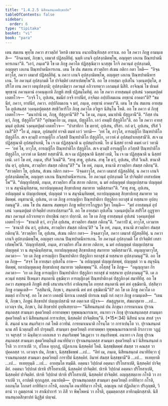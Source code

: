 ```yaml
---
title: "1.4.2.5 นิสีทนสนฺถตสิกฺขาปท"
tableOfContents: false
sidebar:
  order: 6
type: "tipitaka"
basket: "vi"
book: "para"
---
```



<DynamicBreadcrumb />

<Division number="565" book="para">

<Paragraph number="2158" book="para">
เตน สมเยน พุทฺโธ ภควา สาวตฺถิยํ วิหรติ เชตวเน อนาถปิณฺฑิกสฺส อาราเม. อถ โข ภควา ภิกฺขู อามนฺเตสิ—  “อิจฺฉามหํ, ภิกฺขเว, เตมาสํ ปฏิสลฺลียิตุํ. นมฺหิ เกนจิ อุปสงฺกมิตพฺโพ, อญฺญตฺร เอเกน ปิณฺฑปาตนีหารเกนา”ติ. “เอวํ, ภนฺเต”ติ โข เต ภิกฺขู ภควโต ปฏิสฺสุณิตฺวา นาสฺสุธ โกจิ ภควนฺตํ อุปสงฺกมติ, อญฺญตฺร เอเกน ปิณฺฑปาตนีหารเกน. เตน โข ปน สมเยน สาวตฺถิยา สํเฆน กติกา กตา โหติ—  “อิจฺฉตาวุโส, ภควา เตมาสํ ปฏิสลฺลียิตุํ. น ภควา เกนจิ อุปสงฺกมิตพฺโพ, อญฺญตฺร เอเกน ปิณฺฑปาตนีหารเกน. โย ภควนฺตํ อุปสงฺกมติ โส ปาจิตฺติยํ เทสาเปตพฺโพ”ติ.
</Paragraph>

<Paragraph number="2159" book="para">
อถ โข อายสฺมา อุปเสโน วงฺคนฺตปุตฺโต, สปริโส เยน ภควา เตนุปสงฺกมิ; อุปสงฺกมิตฺวา ภควนฺตํ อภิวาเทตฺวา เอกมนฺตํ นิสีทิ. อาจิณฺณํ โข ปเนตํ พุทฺธานํ ภควนฺตานํ อาคนฺตุเกหิ ภิกฺขูหิ สทฺธึ ปฏิสมฺโมทิตุํ. อถ โข ภควา อายสฺมนฺตํ อุปเสนํ วงฺคนฺตปุตฺตํ เอตทโวจ—  “กจฺจิ โว, อุปเสน, ขมนียํ กจฺจิ ยาปนียํ, กจฺจิตฺถ อปฺปกิลมเถน อทฺธานํ อาคตา”ติ? “ขมนียํ, ภควา, ยาปนียํ, ภควา. อปฺปกิลมเถน จ มยํ, ภนฺเต, อทฺธานํ อาคตา”ติ.
</Paragraph>

<Paragraph number="2160" book="para">
เตน โข ปน สมเยน อายสฺมโต อุปเสนสฺส วงฺคนฺตปุตฺตสฺส สทฺธิวิหาริโก ภิกฺขุ ภควโต อวิทูเร นิสินฺโน โหติ. อถ โข ภควา ตํ ภิกฺขุํ เอตทโวจ—  “มนาปานิ เต, ภิกฺขุ, ปํสุกูลานี”ติ? “น โข เม, ภนฺเต, มนาปานิ ปํสุกูลานี”ติ. “กิสฺส ปน ตฺวํ, ภิกฺขุ, ปํสุกูลิโก”ติ? “อุปชฺฌาโย เม, ภนฺเต, ปํสุกูลิโก. เอวํ อหมฺปิ ปํสุกูลิโก”ติ. อถ โข ภควา อายสฺมนฺตํ อุปเสนํ วงฺคนฺตปุตฺตํ เอตทโวจ—  “ปาสาทิกา โข ตฺยายํ, อุปเสน, ปริสา. กถํ ตฺวํ, อุปเสน, ปริสํ วิเนสี”ติ? “โย มํ, ภนฺเต, อุปสมฺปทํ ยาจติ ตมหํ เอวํ วทามิ—  ‘อหํ โข, อาวุโส, อารญฺญิโก ปิณฺฑปาติโก ปํสุกูลิโก. สเจ ตฺวมฺปิ อารญฺญิโก ภวิสฺสสิ ปิณฺฑปาติโก ปํสุกูลิโก, เอวาหํ ตํ อุปสมฺปาเทสฺสามี’ติ. สเจ เม ปฏิสฺสุณาติ อุปสมฺปาเทมิ, โน เจ เม ปฏิสฺสุณาติ น อุปสมฺปาเทมิ. โย มํ นิสฺสยํ ยาจติ ตมหํ เอวํ วทามิ—  ‘อหํ โข, อาวุโส, อารญฺญิโก ปิณฺฑปาติโก ปํสุกูลิโก. สเจ ตฺวมฺปิ อารญฺญิโก ภวิสฺสสิ ปิณฺฑปาติโก ปํสุกูลิโก, เอวาหํ เต นิสฺสยํ ทสฺสามี’ติ. สเจ เม ปฏิสฺสุณาติ นิสฺสยํ เทมิ, โน เจ เม ปฏิสฺสุณาติ น นิสฺสยํ เทมิ. เอวํ โข อหํ, ภนฺเต, ปริสํ วิเนมี”ติ.
</Paragraph>

<Paragraph number="2161" book="para">
“สาธุ สาธุ, อุปเสน. สาธุ โข ตฺวํ, อุปเสน, ปริสํ วิเนสิ. ชานาสิ ปน ตฺวํ, อุปเสน, สาวตฺถิยา สํฆสฺส กติกนฺ”ติ? “น โข อหํ, ภนฺเต, ชานามิ สาวตฺถิยา สํฆสฺส กติกนฺ”ติ. “สาวตฺถิยา โข, อุปเสน, สํเฆน กติกา กตา—  ‘อิจฺฉตาวุโส, ภควา เตมาสํ ปฏิสลฺลียิตุํ. น ภควา เกนจิ อุปสงฺกมิตพฺโพ, อญฺญตฺร เอเกน ปิณฺฑปาตนีหารเกน. โย ภควนฺตํ อุปสงฺกมติ โส ปาจิตฺติยํ เทสาเปตพฺโพ’”ติ. “ปญฺญายิสฺสติ, ภนฺเต, สาวตฺถิยา สํโฆ สกาย กติกาย, น มยํ อปญฺญตฺตํ ปญฺญเปสฺสาม ปญฺญตฺตํ วา น สมุจฺฉินฺทิสฺสาม, ยถาปญฺญตฺเตสุ สิกฺขาปเทสุ สมาทาย วตฺติสฺสามา”ติ. “สาธุ สาธุ, อุปเสน, อปญฺญตฺตํ น ปญฺญเปตพฺพํ, ปญฺญตฺตํ วา น สมุจฺฉินฺทิตพฺพํ, ยถาปญฺญตฺเตสุ สิกฺขาปเทสุ สมาทาย วตฺติตพฺพํ. อนุชานามิ, อุปเสน, เย เต ภิกฺขู อารญฺญิกา ปิณฺฑปาติกา ปํสุกูลิกา ยถาสุขํ มํ ทสฺสนาย อุปสงฺกมนฺตู”ติ .
</Paragraph>

</Division>
<Division number="566" book="para">

<Paragraph number="2162" book="para">
เตน โข ปน สมเยน สมฺพหุลา ภิกฺขู พหิทฺวารโกฏฺฐเก ฐิตา โหนฺติ—  “มยํ อายสฺมนฺตํ อุปเสนํ วงฺคนฺตปุตฺตํ ปาจิตฺติยํ เทสาเปสฺสามา”ติ. อถ โข อายสฺมา อุปเสโน วงฺคนฺตปุตฺโต สปริโส อุฏฺฐายาสนา ภควนฺตํ อภิวาเทตฺวา ปทกฺขิณํ กตฺวา ปกฺกามิ. อถ โข เต ภิกฺขู อายสฺมนฺตํ อุปเสนํ วงฺคนฺตปุตฺตํ เอตทโวจุํ—  “ชานาสิ ตฺวํ, อาวุโส อุปเสน, สาวตฺถิยา สํฆสฺส กติกนฺ”ติ. “ภควาปิ มํ, อาวุโส, เอวมาห—  ‘ชานาสิ ปน ตฺวํ, อุปเสน, สาวตฺถิยา สํฆสฺส กติกนฺ’ติ? ‘น โข อหํ, ภนฺเต, ชานามิ สาวตฺถิยา สํฆสฺส กติกนฺ’ติ. ‘สาวตฺถิยา โข, อุปเสน, สํเฆน กติกา กตา—  อิจฺฉตาวุโส, ภควา เตมาสํ ปฏิสลฺลียิตุํ. น ภควา เกนจิ อุปสงฺกมิตพฺโพ, อญฺญตฺร เอเกน ปิณฺฑปาตนีหารเกน. โย ภควนฺตํ อุปสงฺกมติ โส ปาจิตฺติยํ เทสาเปตพฺโพ’ติ. ‘ปญฺญายิสฺสติ, ภนฺเต, สาวตฺถิยา สํโฆ สกาย กติกาย, น มยํ อปญฺญตฺตํ ปญฺญเปสฺสาม ปญฺญตฺตํ วา น สมุจฺฉินฺทิสฺสาม, ยถาปญฺญตฺเตสุ สิกฺขาปเทสุ สมาทาย วตฺติสฺสามา’ติ. อนุญฺญาตาวุโส, ภควตา—  ‘เย เต ภิกฺขู อารญฺญิกา ปิณฺฑปาติกา ปํสุกูลิกา ยถาสุขํ มํ ทสฺสนาย อุปสงฺกมนฺตู’”ติ.
</Paragraph>

<Paragraph number="2163" book="para">
อถ โข เต ภิกฺขู—  “สจฺจํ โข อายสฺมา อุปเสโน อาห—  ‘น อปญฺญตฺตํ ปญฺญเปตพฺพํ, ปญฺญตฺตํ วา น สมุจฺฉินฺทิตพฺพํ, ยถาปญฺญตฺเตสุ สิกฺขาปเทสุ สมาทาย วตฺติตพฺพนฺ’”ติ. อโสฺสสุํ โข ภิกฺขู—  “อนุญฺญาตา กิร ภควตา—  ‘เย เต ภิกฺขู อารญฺญิกา ปิณฺฑปาติกา ปํสุกูลิกา ยถาสุขํ มํ ทสฺสนาย อุปสงฺกมนฺตู’”ติ. เต ภควนฺตํ ทสฺสนํ ปิเหนฺตา สนฺถตานิ อุชฺฌิตฺวา อารญฺญิกงฺคํ ปิณฺฑปาติกงฺคํ ปํสุกูลิกงฺคํ สมาทิยึสุ. อถ โข ภควา สมฺพหุเลหิ ภิกฺขูหิ สทฺธึ เสนาสนจาริกํ อาหิณฺฑนฺโต อทฺทส สนฺถตานิ ตหํ ตหํ อุชฺฌิตานิ. ปสฺสิตฺวา ภิกฺขู อามนฺเตสิ—  “กสฺสิมานิ, ภิกฺขเว, สนฺถตานิ ตหํ ตหํ อุชฺฌิตานี”ติ?
</Paragraph>

<Paragraph number="2164" book="para">
อถ โข เต ภิกฺขู ภควโต เอตมตฺถํ อาโรเจสุํ. อถ โข ภควา เอตสฺมึ นิทาเน เอตสฺมึ ปกรเณ ธมฺมึ กถํ กตฺวา ภิกฺขู อามนฺเตสิ—  “เตน หิ, ภิกฺขเว, ภิกฺขูนํ สิกฺขาปทํ ปญฺญเปสฺสามิ ทส อตฺถวเส ปฏิจฺจ—  สํฆสุฏฺฐุตาย, สํฆผาสุตาย …เป…  เอวญฺจ ปน, ภิกฺขเว, อิมํ สิกฺขาปทํ อุทฺทิเสยฺยาถ—
</Paragraph>

</Division>
<Division number="567" book="para">

<Paragraph number="2165" book="para">
<Emphasis>“นิสีทนสนฺถตํ ปน ภิกฺขุนา การยมาเนน ปุราณสนฺถตสฺส สามนฺตา สุคตวิทตฺถิ อาทาตพฺพา ทุพฺพณฺณกรณาย, อนาทา เจ ภิกฺขุ ปุราณสนฺถตสฺส สามนฺตา สุคตวิทตฺถึ นวํ นิสีทนสนฺถตํ การาเปยฺย, นิสฺสคฺคิยํ ปาจิตฺติยนฺ”</Emphasis>ติ. (*15*:<Emphasis>34</Emphasis>)
</Paragraph>

</Division>
<Division number="568" book="para">

<Paragraph number="2166" book="para">
<Emphasis>นิสีทนํ</Emphasis> นาม สทสํ วุจฺจติ.
</Paragraph>

<Paragraph number="2167" book="para">
<Emphasis>สนฺถตํ</Emphasis> นาม สนฺถริตฺวา กตํ โหติ อวายิมํ.
</Paragraph>

<Paragraph number="2168" book="para">
<Emphasis>การยมาเนนา</Emphasis>ติ กโรนฺโต วา การาเปนฺโต วา.
</Paragraph>

<Paragraph number="2169" book="para">
<Emphasis>ปุราณสนฺถตํ</Emphasis> นาม สกึ นิวตฺถมฺปิ สกึ ปารุตมฺปิ.
</Paragraph>

<Paragraph number="2170" book="para">
<Emphasis>สามนฺตา สุคตวิทตฺถิ อาทาตพฺพา ทุพฺพณฺณกรณายา</Emphasis>ติ ถิรภาวาย วฏฺฏํ วา จตุรสฺสํ วา ฉินฺทิตฺวา เอกเทเส วา สนฺถริตพฺพํ วิชเฏตฺวา วา สนฺถริตพฺพํ.
</Paragraph>

<Paragraph number="2171" book="para">
<Emphasis>อนาทา เจ ภิกฺขุ ปุราณสนฺถตสฺส สามนฺตา สุคตวิทตฺถินฺ</Emphasis>ติ อนาทิยิตฺวา ปุราณสนฺถตสฺส สามนฺตา สุคตวิทตฺถึ นวํ นิสีทนสนฺถตํ กโรติ วา การาเปติ วา, ปโยเค ทุกฺกฏํ, ปฏิลาเภน นิสฺสคฺคิยํ โหติ. นิสฺสชฺชิตพฺพํ สํฆสฺส วา คณสฺส วา ปุคฺคลสฺส วา. เอวญฺจ ปน, ภิกฺขเว, นิสฺสชฺชิตพฺพํ …เป…  “อิทํ เม, ภนฺเต, นิสีทนสนฺถตํ อนาทิยิตฺวา ปุราณสนฺถตสฺส สามนฺตา สุคตวิทตฺถึ การาปิตํ นิสฺสคฺคิยํ. อิมาหํ สํฆสฺส นิสฺสชฺชามี”ติ …เป…  ทเทยฺยาติ …เป…  ทเทยฺยุนฺติ …เป…  อายสฺมโต ทมฺมีติ.
</Paragraph>

</Division>
<Division number="569" book="para">

<Paragraph number="2172" book="para">
อตฺตนา วิปฺปกตํ อตฺตนา ปริโยสาเปติ, นิสฺสคฺคิยํ ปาจิตฺติยํ. อตฺตนา วิปฺปกตํ ปเรหิ ปริโยสาเปติ, นิสฺสคฺคิยํ ปาจิตฺติยํ. ปเรหิ วิปฺปกตํ อตฺตนา ปริโยสาเปติ, นิสฺสคฺคิยํ ปาจิตฺติยํ. ปเรหิ วิปฺปกตํ ปเรหิ ปริโยสาเปติ, นิสฺสคฺคิยํ ปาจิตฺติยํ.
</Paragraph>

<Paragraph number="2173" book="para">
อญฺญสฺสตฺถาย กโรติ วา การาเปติ วา, อาปตฺติ ทุกฺกฏสฺส.
</Paragraph>

</Division>
<Division number="570" book="para">

<Paragraph number="2174" book="para">
อนาปตฺติ—  ปุราณสนฺถตสฺส สามนฺตา สุคตวิทตฺถึ อาทิยิตฺวา กโรติ, อลภนฺโต โถกตรํ อาทิยิตฺวา กโรติ, อลภนฺโต อนาทิยิตฺวา กโรติ, อญฺเญน กตํ ปฏิลภิตฺวา ปริภุญฺชติ, วิตานํ วา ภูมตฺถรณํ วา สาณิปาการํ วา ภิสึ วา พิพฺโพหนํ วา กโรติ, อุมฺมตฺตกสฺส อาทิกมฺมิกสฺสาติ.

</Paragraph>
</Division>

<Paragraph number="2175" type="center" book="para">
นิสีทนสนฺถตสิกฺขาปทํ นิฏฺฐิตํ ปญฺจมํ.
</Paragraph>